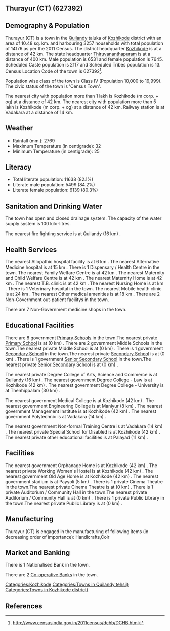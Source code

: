 {{Infobox settlement
| name=Thurayur (CT)
| native_name=
| native_name_lang=
| other_name=
| nickname=
| settlement_type=Town
| image_skyline=
| image_alt=
| image_caption=
| pushpin_map=India Kerala
| pushpin_label_position=right
| pushpin_map_alt=
| pushpin_map_caption=Location in Kerala, India
| latd=
| latm=
| lats=
| latNS=
| longd=
| longm=
| longs=
| longEW=
| coordinates_display=inline,title
| subdivision_type=Country
| subdivision_name={{flag|India}}
| subdivision_type1=[[States and territories of India|State]]
| subdivision_name1=Kerala 
| subdivision_type2=[[List of districts of India|District]]
| subdivision_name2=Kozhikode
| subdivision_type3=Tahsil
| subdivision_name3=Quilandy
| website=
| established_title=<!-- Established -->
| established_date=
| founder=
| named_for=
| government_type=
| governing_body=
| unit_pref=Metric
| area_footnotes=
| area_rank=
| area_total_km2=10.48
| elevation_footnotes=
| elevation_m=
| population_total=14176
| population_as_of=2011
| population_rank=
| population_density_km2=1352
| population_demonym=
| population_footnotes=
| demographics_type1=Languages=
| demographics1_title1=Official=
| demographics1_info1=[[Malayalam language|Malayalam]]
| timezone1=[[Indian Standard Time|IST]]
| utc_offset1==+5:30
| postal_code_type=[[Postal Index Number|PIN]]
| postal_code=
| area_code_type=Telephone code
| area_code=
| registration_plate=
| blank1_name_sec1=Nearest city
| blank1_info_sec1=[[Kozhikode (m corp. + og)]]
| blank2_name_sec1=[[Human sex ratio|Sex ratio]]
| blank2_info_sec1=1170
| blank3_name_sec1=Literacy
| blank3_info_sec1=82.1%
| blank1_name_sec2=[[2011 Census of India|2011 census]] code
| blank1_info_sec2=627392
| footnotes=
}}

== Thurayur (CT) (627392) ==

== Demography & Population ==

Thurayur (CT) is a town in the [[Quilandy]] taluka of [[Kozhikode]] district with an area of 10.48 sq. km. and harbouring 3257 households with total population of 14176 as per the 2011 Census. The district headquarter [[Kozhikode]] is at a distance of 42 km. The state headquarter [[Thiruvananthapuram]] is at a distance of 400 km. Male population is 6531 and female population is 7645. Scheduled Caste population is 2117 and Scheduled Tribes population is 13. Census Location Code of the town is 627392<ref>http://www.censusindia.gov.in/2011census/dchb/DCHB.html</ref>.

Population wise class of the town is Class IV (Population 10,000 to 19,999).
The civic status of the town is 'Census Town'.

The nearest city with population more than 1 lakh is Kozhikode (m corp. + og) at a distance of 42 km. The nearest city with population more than 5 lakh is Kozhikode (m corp. + og) at a distance of 42 km. Railway station is at Vadakara at a distance of 14 km.


== Weather ==  
* Rainfall (mm.): 2769 
* Maximum Temperature (in centigrade): 32
* Minimum Temperature (in centigrade): 25


== Literacy ==  
* Total literate population: 11638 (82.1%)
* Literate male population: 5499 (84.2%)
* Literate female population: 6139 (80.3%)


== Sanitation and Drinking Water ==  
The town has open and closed drainage system.
The capacity of the water supply system is 100 kilo-litres.

The nearest fire fighting service is at Quilandy (16 km) .


== Health Services ==
The nearest Allopathic hospital facility is at 6 km .
The nearest Alternative Medicine hospital is at 15 km .
There is 1 Dispensary / Health Centre in the town.
The nearest Family Welfare Centre is at 42 km .
The nearest Maternity and Child Welfare Centre is at 42 km .
The nearest Maternity Home is at 42 km .
The nearest T.B. clinic is at 42 km .
The nearest Nursing Home is at  km .
There is 1 Veterinary hospital in the town.
The nearest Mobile health clinic is at 24 km .
The nearest Other medical amenities is at 18 km .
There are 2 Non-Government out-patient facilitys in the town.


There are 7 Non-Government medicine shops in the town.


== Educational Facilities ==
There are 8 government [[Primary School]]s in the town.The nearest private [[Primary School]] is at  (0 km) .
There are 2 government Middle Schools in the town.The nearest private Middle School is at  (0 km) .
There is 1 government [[Secondary School]] in the town.The nearest private [[Secondary School]] is at  (0 km) .
There is 1 government [[Senior Secondary School]] in the town.The nearest private [[Senior Secondary School]] is at  (0 km) .
 
 
 
 
 
The nearest private Degree College of Arts, Science and Commerce is at Quilandy (16 km) .
The nearest government Degree College - Law is at Kozhikode (42 km) .
The nearest government Degree College - University is at Thenhippalam (30 km) .
 
The nearest government Medical College is at Kozhikode (42 km) .
The nearest government Engineering College is at Maniyur (8 km) .
The nearest government Management Institute is at Kozhikode (42 km) .
The nearest government Polytechnic is at Vadakara (14 km) .
 
The nearest government Non-formal Training Centre is at Vadakara (14 km) .
The nearest private Special School for Disabled is at Kozhikode (42 km) .
The nearest private other educational facilities is at Palayad (11 km) .


== Facilities ==
The nearest government Orphanage Home is at Kozhikode (42 km) .
The nearest private Working Women's Hostel is at Kozhikode (42 km) .
The nearest government Old Age Home is at Kozhikode (42 km) .
The nearest government stadium is at Payyoli (5 km) .
There is 1 private Cinema Theatre in the town.The nearest private Cinema Theatre is at  (0 km) .
There is 1 private Auditorium / Community Hall in the town.The nearest private Auditorium / Community Hall is at  (0 km) .
There is 1 private Public Library in the town.The nearest private Public Library is at  (0 km) .


== Manufacturing ==
Thurayur (CT) is engaged in the manufacturing of following items (in decreasing order of importance): Handicrafts,Coir


== Market and Banking ==
There is 1 Nationalised Bank in the town.

There are 2 [[Co-operative Bank]]s in the town.




[[Categories:Kozhikode]]
[[Categories:Towns in Quilandy tehsil)]]
[[Categories:Towns in Kozhikode district)]]


== References ==
{{Reflist}}


